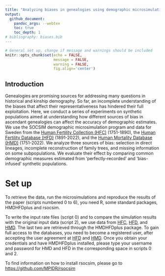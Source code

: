 ```yaml
---
title: "Analyzing biases in genealogies using demographic microsimulation"
output:
  github_document:
    pandoc_args: --webtex
    toc: true
    toc_depth: 1
# bibliography: biases.bib
---
```


```r
# General set up, change if message and warnings should be included
knitr::opts_chunk$set(echo = FALSE, 
                      message = FALSE, 
                      warning = FALSE, 
                      fig.align='center')
```
## Introduction

Genealogies are promising sources for addressing many questions in historical and kinship demography. So far, an incomplete understanding of the biases that affect their representativeness has hindered their full exploitation. Here, we conduct a series of experiments on synthetic populations aimed at understanding how different sources of bias in ascendant genealogies can affect the accuracy of demographic estimates. We use the SOCSIM demographic microsimulation program and data for Sweden from the [Human Fertility Collection (HFC)](https://www.fertilitydata.org/) (1751-1890), the [Human Fertility Database (HFD)](https://www.humanfertility.org/) (1891-2022), and the [Human Mortality Database (HMD)](https://www.mortality.org/) (1751-2022). We analyze three sources of bias: selection in direct lineages, incomplete reconstruction of family trees, and missing information on some subpopulations. We evaluate their effect by comparing common demographic measures estimated from ‘perfectly-recorded’ and ‘bias-infused’ synthetic populations.

# Set up

To retrieve the data, run the microsimulations and reproduce the results of the paper (scripts numbered 0 to 6), you need R, some standard packages, HMDHFDplus and rsocsim. 

To write the input rate files (script 0) and to compare the simulation results with the original input data (script 2), we use data from [HFC](https://www.fertilitydata.org/), [HFD](https://www.humanfertility.org/), and [HMD](https://www.mortality.org/). The last two are retrieved through the HMDHFDplus package. To gain full access to the databases, you need to become a registered user, after accepting the user agreement at [HFD](https://www.humanfertility.org/Account/Auth) and [HMD](https://mortality.org/Account/Auth). Once you obtain your credentials and have HMDHFDplus installed, please type your username and password for HMD and HFD in the corresponding space in scripts 0 and 2.

To find information on how to install rsocsim, please go to <https://github.com/MPIDR/rsocsim>